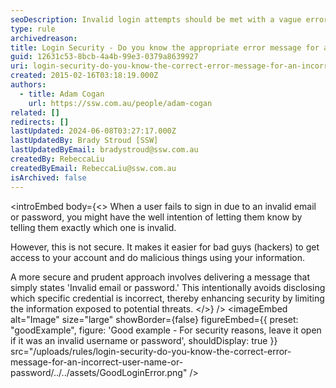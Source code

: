 ```yaml
---
seoDescription: Invalid login attempts should be met with a vague error message to prevent hackers from exploiting incorrect credentials.
type: rule
archivedreason:
title: Login Security - Do you know the appropriate error message for an invalid username or password entry?
guid: 12631c53-8bcb-4a4b-99e3-0379a8639927
uri: login-security-do-you-know-the-correct-error-message-for-an-incorrect-user-name-or-password
created: 2015-02-16T03:18:19.000Z
authors:
  - title: Adam Cogan
    url: https://ssw.com.au/people/adam-cogan
related: []
redirects: []
lastUpdated: 2024-06-08T03:27:17.000Z
lastUpdatedBy: Brady Stroud [SSW]
lastUpdatedByEmail: bradystroud@ssw.com.au
createdBy: RebeccaLiu
createdByEmail: RebeccaLiu@ssw.com.au
isArchived: false
---
```


<introEmbed
  body={<>
When a user fails to sign in due to an invalid email or password, you might have the well intention of letting them know by telling them exactly which one is invalid.

However, this is not secure. It makes it easier for bad guys (hackers) to get access to your account and do malicious things using your information.

A more secure and prudent approach involves delivering a message that simply states 'Invalid email or password.' This intentionally avoids disclosing which specific credential is incorrect, thereby enhancing security by limiting the information exposed to potential threats.
  </>}
/>
<imageEmbed
  alt="Image"
  size="large"
  showBorder={false}
  figureEmbed={{
    preset: "goodExample",
    figure: 'Good example - For security reasons, leave it open if it was an invalid username or password',
    shouldDisplay: true
  }}
  src="/uploads/rules/login-security-do-you-know-the-correct-error-message-for-an-incorrect-user-name-or-password/../../assets/GoodLoginError.png"
/>

